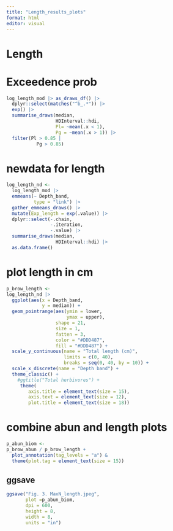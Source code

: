 ---
title: "Length_results_plots"
format: html
editor: visual
---

# Length

# Exceedence prob

```{r}
log_length_mod |> as_draws_df() |> 
  dplyr::select(matches("^b_.*")) |> 
  exp() |> 
  summarise_draws(median,
                  HDInterval::hdi,
                  Pl= ~mean(.x < 1),
                  Pg = ~mean(.x > 1)) |> 
  filter(Pl > 0.85 | 
           Pg > 0.85)
```

# newdata for length

```{r}
log_length_nd <- 
  log_length_mod |> 
  emmeans(~ Depth_band, 
          type = "link") |> 
  gather_emmeans_draws() |> 
  mutate(Exp_length = exp(.value)) |> 
  dplyr::select(-.chain,
                -.iteration,
                -.value) |> 
  summarise_draws(median, 
                  HDInterval::hdi) |> 
  as.data.frame()
```

# plot length in cm

```{r}
p_brow_length <- 
log_length_nd |> 
  ggplot(aes(x = Depth_band,
             y = median)) +
  geom_pointrange(aes(ymin = lower,
                      ymax = upper),
                  shape = 21,
                  size = 1,
                  fatten = 3,
                  color = "#DDD487",
                  fill = "#DDD487") +
  scale_y_continuous(name = "Total length (cm)",
                     limits = c(0, 40),
                     breaks = seq(0, 40, by = 10)) +
  scale_x_discrete(name = "Depth band") +
  theme_classic() +
    #ggtitle("Total herbivores") +
     theme(
        axis.title = element_text(size = 15),
        axis.text = element_text(size = 12),
        plot.title = element_text(size = 18))
```

# combine abun and length plots

```{r}
p_abun_biom <- 
p_brow_abun / p_brow_length +
  plot_annotation(tag_levels = "a") &
  theme(plot.tag = element_text(size = 15))
```

## ggsave

```{r}
ggsave("Fig. 3. MaxN_length.jpeg",
       plot =p_abun_biom, 
       dpi = 600, 
       height = 8, 
       width = 8, 
       units = "in")
```
